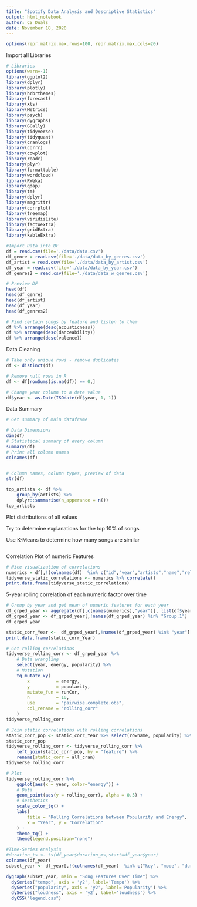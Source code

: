 ```yaml
---
title: "Spotify Data Analysis and Descriptive Statistics"
output: html_notebook
author: CS Duals
date: November 18, 2020
---
```



```r
options(repr.matrix.max.rows=100, repr.matrix.max.cols=20)
```


Import all Libraries
```r
# Libraries
options(warn=-1)
library(ggplot2)
library(dplyr)
library(plotly)
library(hrbrthemes)
library(forecast)
library(xts)
library(Metrics)
library(psych)
library(dygraphs)
library(GGally)
library(tidyverse)
library(tidyquant)  
library(cranlogs)   
library(corrr)      
library(cowplot)
library(readr)
library(plyr)
library(formattable)
library(wordcloud)
library(RWeka)
library(qdap)
library(tm)
library(dplyr)
library(magrittr)
library(corrplot)
library(treemap)
library(viridisLite)
library(factoextra)
library(gridExtra)
library(kableExtra)
```


```r
#Import Data into DF
df = read.csv(file='./data/data.csv')
df_genre = read.csv(file='./data/data_by_genres.csv')
df_artist = read.csv(file='./data/data_by_artist.csv')
df_year = read.csv(file='./data/data_by_year.csv')
df_genres2 = read.csv(file='./data/data_w_genres.csv')
```


```r
# Preview DF
head(df)
head(df_genre)
head(df_artist)
head(df_year)
head(df_genres2)

```

```r
# Find certain songs by feature and listen to them
df %>% arrange(desc(acousticness))
df %>% arrange(desc(danceability))
df %>% arrange(desc(valence))
```



Data Cleaning
```r
# Take only unique rows - remove duplicates
df <- distinct(df)

# Remove null rows in R
df <- df[rowSums(is.na(df)) == 0,]

# Change year column to a date value
df$year <- as.Date(ISOdate(df$year, 1, 1))
```


Data Summary
```r
# Get summary of main dataframe

# Data Dimensions
dim(df)
# Statistical summary of every column
summary(df)
# Print all column names
colnames(df)


# Column names, column types, preview of data
str(df)
```

```r
top_artists <- df %>%
    group_by(artists) %>%
    dplyr::summarise(n_apperance = n()) 
top_artists
```




Plot distributions of all values














Try to determine explanations for the top 10% of songs






Use K-Means to determine how many songs are similar


```r

```




Correlation Plot of numeric Features
```r
# Nice visualization of correlations
numerics = df[,!(colnames(df)  %in% c("id","year","artists","name","release_date"))]
tidyverse_static_correlations <- numerics %>% correlate() 
print.data.frame(tidyverse_static_correlations)

```



5-year rolling correlation of each numeric factor over time

```r
# Group by year and get mean of numeric features for each year
df_grped_year <- aggregate(df[,c(names(numerics),"year")], list(df$year), mean)
df_grped_year <- df_grped_year[,!names(df_grped_year) %in% "Group.1"]
df_grped_year
```
```r

static_corr_Year <-  df_grped_year[,!names(df_grped_year) %in% "year"] %>% correlate() 
print.data.frame(static_corr_Year)
```


```r
# Get rolling correlations
tidyverse_rolling_corr <- df_grped_year %>%
    # Data wrangling
    select(year, energy, popularity) %>%
    # Mutation
    tq_mutate_xy(
        x          = energy,
        y          = popularity,
        mutate_fun = runCor, 
        n          = 10,
        use        = "pairwise.complete.obs",
        col_rename = "rolling_corr"
    )
tidyverse_rolling_corr
```
```r
# Join static correlations with rolling correlations
static_corr_pop <- static_corr_Year %>% select(rowname, popularity) %>% rename(feature = rowname)
static_corr_pop
tidyverse_rolling_corr <- tidyverse_rolling_corr %>%
    left_join(static_corr_pop, by = "feature") %>%
    rename(static_corr = all_cran)
tidyverse_rolling_corr
```

```r
# Plot
tidyverse_rolling_corr %>%
    ggplot(aes(x = year, color="energy")) +
    # Data
    geom_point(aes(y = rolling_corr), alpha = 0.5) +
    # Aesthetics
    scale_color_tq() +
    labs(
        title = "Rolling Correlations between Popularity and Energy",
        x = "Year", y = "Correlation"
    ) +
    theme_tq() +
    theme(legend.position="none")

```


```r
#Time-Series Analysis
#duration_ts <- ts(df_year$duration_ms,start=df_year$year)
colnames(df_year)
subset_year <- df_year[,!(colnames(df_year)  %in% c("key", "mode", "duration_ms"))]

dygraph(subset_year, main = "Song Features Over Time") %>%
  dySeries("tempo", axis = 'y2', label='Tempo') %>%
  dySeries("popularity", axis = 'y2', label='Popularity') %>%
  dySeries("loudness", axis = 'y2', label='loudness') %>%
  dyCSS("legend.css")
```
